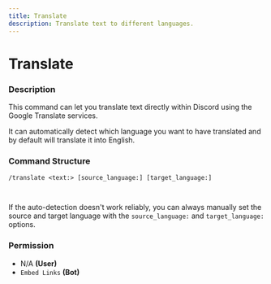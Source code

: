 ```yaml
---
title: Translate
description: Translate text to different languages.
---
```


# Translate
### Description

This command can let you translate text directly within Discord using the Google Translate services.&#x20;

It can automatically detect which language you want to have translated and by default will translate it into English.

### Command Structure

```
/translate <text:> [source_language:] [target_language:]
```

<figure><img src="https://i.imgur.com/MNrq99l.png" alt=""><figcaption></figcaption></figure>

<figure><img src="https://i.imgur.com/zChaPaU.png" alt=""><figcaption></figcaption></figure>

If the auto-detection doesn't work reliably, you can always manually set the source and target language with the `source_language:` and `target_language:` options.

### Permission

* N/A **(User)**
* `Embed Links` **(Bot)**

